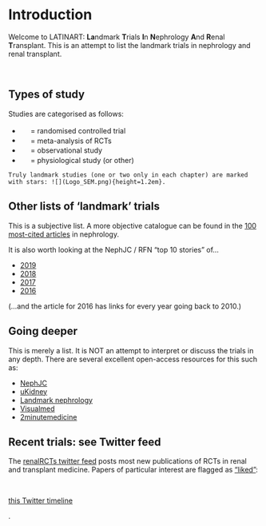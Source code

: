 # Introduction {#intro}

Welcome to LATINART: **La**ndmark **T**rials **I**n **N**ephrology **A**nd **R**enal **T**ransplant.  This is an attempt to list the landmark trials in nephrology and renal transplant.

<br>


## Types of study

Studies are categorised as follows:  

+ ![](Logo_RCT.png){height=1.2em} = randomised controlled trial  
+ ![](Logo_MET.png){height=1.2em} = meta-analysis of RCTs  
+ ![](Logo_OBS.png){height=1.2em} = observational study  
+ ![](Logo_PHY.png){height=1.2em} = physiological study (or other)  

```block2
Truly landmark studies (one or two only in each chapter) are marked with stars: ![](Logo_SEM.png){height=1.2em}.  

```


## Other lists of 'landmark' trials  

This is a subjective list.  A more objective catalogue can be found in the [100 most-cited articles](https://academic.oup.com/ckj/advance-article/doi/10.1093/ckj/sfy033/4978347) in nephrology.  

It is also worth looking at the NephJC / RFN "top 10 stories" of...  

- [2019](http://www.nephjc.com/news/2020/1/7/the-top-nephorogy-stories-of-2019)  
- [2018](http://www.nephjc.com/news/top2018)  
- [2017](http://www.nephjc.com/news/2017/12/20/top-nephrology-related-stories-of-2017)  
- [2016](https://www.renalfellow.org/2016/12/25/top-nephrology-related-stories-of-2016_25/)  

(...and the article for 2016 has links for every year going back to 2010.)


## Going deeper

This is merely a list.  It is NOT an attempt to interpret or discuss the trials in any depth.  There are several excellent open-access resources for this such as: 

+ [NephJC](http://www.nephjc.com)  
+ [uKidney](https://ukidney.com/nephrology-resources/nephrology-articles)  
+ [Landmark nephrology](http://landmarknephrology.com)  
+ [Visualmed](https://visualmed.org)  
+ [2minutemedicine](https://www.2minutemedicine.com)  


## Recent trials: see Twitter feed

The [renalRCTs twitter feed](https://twitter.com/renalRCTs) posts most new publications of RCTs in renal and transplant medicine.  Papers of particular interest are flagged as ["liked"](https://twitter.com/renalRCTs/likes):

<br>

<a class="twitter-timeline" href="https://twitter.com/renalRCTs/likes?ref_src=twsrc%5Etfw">this Twitter timeline</a> <script async src="https://platform.twitter.com/widgets.js" charset="utf-8"></script>.  

<!--

To be added...

- fluid intake for UTIs (Hooton JAMA Int Med 2018)
- CYCLOVAS??
- that Muc1 thing
- chronoRx
- thiaziade one
- AURA-LV and AURORA
- Rituxilup and rituxirescue
- MENTOR (NEJM July 2019) & Dutch Cohort (iMN)
- CREDENCE
- SONAR
- Transform
- OHare age JASN classic - risk of ESRF vs. death per eGFR
- EGFR-TRPM6
- DNAJB9
- CREDENCE
- age-specific GFR
- AURORA
- newer dennervation studies
- WNK Gordon
- Tacro Gordon
- Guyton
- Cloning of Slc...
- TGF
- ddavp in hypoNa
- GWAS??
- atr1 kidney Tx
- lancet epidemiology
- age-specific Cr
- steroid-withdrawal in KTR (Cochrane)
- ERICCA (negative remote ischaemic preconditioning, NEJM 2015)
- THINKER = HepC kidneys into HepC negative recipients (Reese NEJM 2017)
- HIV+ to HIV+ recipients (Muller NEJM 2015)
-->
